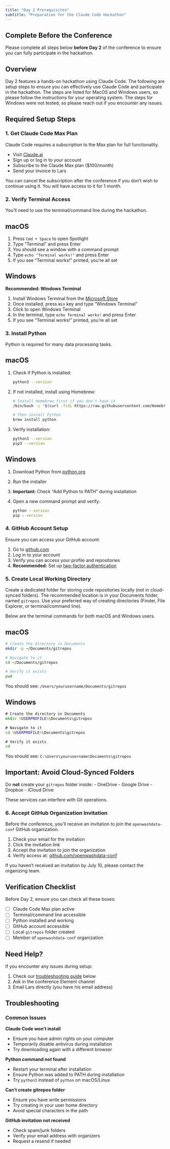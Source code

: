 ```yaml
---
title: "Day 2 Prerequisites"
subtitle: "Preparation for the Claude Code Hackathon"
---
```


::: {.callout-important}
## Complete Before the Conference
Please complete all steps below **before Day 2** of the conference to ensure you can fully participate in the hackathon. 
:::

## Overview

Day 2 features a hands-on hackathon using Claude Code. The following are setup steps to ensure you can effectively use Claude Code and participate in the hackathon. The steps are listed for MacOS and Windows users, so please follow the instructions for your operating system. The steps for Windows were not tested, so please reach out if you encounter any issues.

## Required Setup Steps

### 1. Get Claude Code Max Plan

Claude Code requires a subscription to the Max plan for full functionality.

- Visit [Claude.ai](https://claude.ai)
- Sign up or log in to your account
- Subscribe to the Claude Max plan ($100/month) 
- Send your invoice to Lars

::: {.callout-tip}
You can cancel the subscription after the conference if you don't wish to continue using it. You will have access to it for 1 month.
:::

### 2. Verify Terminal Access

You'll need to use the terminal/command line during the hackathon.

::: {.panel-tabset}
## macOS

1. Press `Cmd + Space` to open Spotlight
2. Type "Terminal" and press Enter
3. You should see a window with a command prompt
4. Type `echo "Terminal works!"` and press Enter
5. If you see "Terminal works!" printed, you're all set

## Windows

**Recommended: Windows Terminal**

1. Install Windows Terminal from the [Microsoft Store](https://aka.ms/terminal)
2. Once installed, press `Win` key and type "Windows Terminal"
3. Click to open Windows Terminal
4. In the terminal, type `echo Terminal works!` and press Enter
5. If you see "Terminal works!" printed, you're all set
:::

### 3. Install Python

Python is required for many data processing tasks.

::: {.panel-tabset}
## macOS

1. Check if Python is installed:
   ```bash
   python3 --version
   ```

2. If not installed, install using Homebrew:
   ```bash
   # Install Homebrew first if you don't have it
   /bin/bash -c "$(curl -fsSL https://raw.githubusercontent.com/Homebrew/install/HEAD/install.sh)"
   
   # Then install Python
   brew install python
   ```

3. Verify installation:
   ```bash
   python3 --version
   pip3 --version
   ```

## Windows

1. Download Python from [python.org](https://www.python.org/downloads/)
2. Run the installer
3. **Important:** Check "Add Python to PATH" during installation
4. Open a new command prompt and verify:
   ```cmd
   python --version
   pip --version
   ```
:::

### 4. GitHub Account Setup

Ensure you can access your GitHub account:

1. Go to [github.com](https://github.com)
2. Log in to your account
3. Verify you can access your profile and repositories
4. **Recommended:** Set up [two-factor authentication](https://docs.github.com/en/authentication/securing-your-account-with-two-factor-authentication-2fa)

### 5. Create Local Working Directory

Create a dedicated folder for storing code repositories locally (not in cloud-synced folders). The recommended location is in your Documents folder, named `gitrepos`. Use your preferred way of creating directories (Finder, File Explorer, or terminal/command line).

Below are the terminal commands for both macOS and Windows users.

::: {.panel-tabset}
## macOS

```bash
# Create the directory in Documents
mkdir -p ~/Documents/gitrepos

# Navigate to it
cd ~/Documents/gitrepos

# Verify it exists
pwd
```

You should see: `/Users/yourusername/Documents/gitrepos`

## Windows

```cmd
# Create the directory in Documents
mkdir %USERPROFILE%\Documents\gitrepos

# Navigate to it
cd %USERPROFILE%\Documents\gitrepos

# Verify it exists
cd
```

You should see: `C:\Users\yourusername\Documents\gitrepos`
:::

::: {.callout-warning}
## Important: Avoid Cloud-Synced Folders
Do **not** create your `gitrepos` folder inside:
- OneDrive
- Google Drive
- Dropbox
- iCloud Drive

These services can interfere with Git operations.
:::

### 6. Accept GitHub Organization Invitation

Before the conference, you'll receive an invitation to join the `openwashdata-conf` GitHub organization.

1. Check your email for the invitation
2. Click the invitation link
3. Accept the invitation to join the organization
4. Verify access at: [github.com/openwashdata-conf](https://github.com/openwashdata-conf)

::: {.callout-note}
If you haven't received an invitation by July 10, please contact the organizing team.
:::

## Verification Checklist

Before Day 2, ensure you can check all these boxes:

- [ ] Claude Code Max plan active
- [ ] Terminal/command line accessible
- [ ] Python installed and working
- [ ] GitHub account accessible
- [ ] Local `gitrepos` folder created
- [ ] Member of `openwashdata-conf` organization

## Need Help?

If you encounter any issues during setup:

1. Check our [troubleshooting guide](#troubleshooting) below
2. Ask in the conference Element channel
3. Email Lars directly (you have his email address)

## Troubleshooting {#troubleshooting}

### Common Issues

**Claude Code won't install**

- Ensure you have admin rights on your computer
- Temporarily disable antivirus during installation
- Try downloading again with a different browser

**Python command not found**

- Restart your terminal after installation
- Ensure Python was added to PATH during installation
- Try `python3` instead of `python` on macOS/Linux

**Can't create gitrepos folder**

- Ensure you have write permissions
- Try creating in your user home directory
- Avoid special characters in the path

**GitHub invitation not received**

- Check spam/junk folders
- Verify your email address with organizers
- Request a resend if needed

